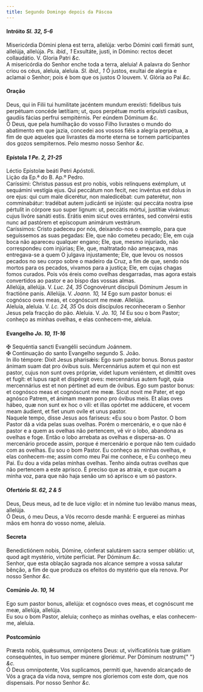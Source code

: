 ```yaml
---
title: Segundo Domingo depois da Páscoa
---
```


<h4 class="text-center">
  Intróito <em>Sl. 32, 5-6</em>
</h4>
<div class="container-fluid">
  <div class="row">
    <div class="col-6 dropcaps text-justify">
      Misericórdia Dómini plena est terra, allelúja: verbo Dómini cœli firmáti
      sunt, allelúja, allelúja. <em>Ps. ibid., 1</em> Exsultáte, justi, in
      Dómino: rectos decet collaudátio. V. Gloria Patri <em>&c.</em>
    </div>
    <div class="col-6 dropcaps text-justify">
      A misericórdia do Senhor enche toda a terra, aleluia! A palavra do Senhor
      criou os céus, aleluia, aleluia. <em>Sl. ibid., 1</em> Ó justos, exultai
      de alegria e aclamai o Senhor; pois é bom que os justos O louvem. V.
      Glória ao Pai <em>&c.</em>
    </div>
  </div>
</div>

<h4 class="text-center">Oração</h4>
<div class="container-fluid">
  <div class="row">
    <div class="col-6 dropcaps text-justify">
      Deus, qui in Filii tui humilitate jacéntem mundum erexísti: fidelibus tuis
      perpétuam concéde lætítiam; ut, quos perpétuæ mortis eripuísti casibus,
      gaudiis fácias perfrui sempitérnis. Per eúndem Dóminum <em>&c.</em>
    </div>
    <div class="col-6 dropcaps text-justify">
      Ó Deus, que pela humilhação do vosso Filho livrastes o mundo do abatimento
      em que jazia, concedei aos vossos fiéis a alegria perpétua, a fim de que
      aqueles que livrastes da morte eterna se tornem participantes dos gozos
      sempiternos. Pelo mesmo nosso Senhor <em>&c.</em>
    </div>
  </div>
</div>

<h4 class="text-center">
  Epístola <em>1 Pe. 2, 21-25</em>
</h4>
<div class="container-fluid">
  <div class="row">
    <div class="col-6 text-justify">Léctio Epístolæ beáti Petri Apóstoli.</div>
    <div class="col-6 text-justify">Lição da Ep.ª do B. Ap.º Pedro.</div>
    <div class="col-6 dropcaps text-justify">
      Caríssimi: Christus passus est pro nobis, vobis relínquens exémplum, ut
      sequámini vestígia ejus. Qui peccátum non fecit, nec invéntus est dolus in
      ore ejus: qui cum male dicerétur, non maledicébat: cum paterétur, non
      comminabátur: tradébat autem judicánti se injúste: qui peccáta nostra ipse
      pértulit in córpore suo super lignum: ut, peccátis mórtui, justítiæ
      vivámus: cujus livóre sanáti estis. Erátis enim sicut oves errántes, sed
      convérsi estis nunc ad pastórem et epíscopum animárum vestrárum.
    </div>
    <div class="col-6 dropcaps text-justify">
      Caríssimos: Cristo padeceu por nós, deixando-nos o exemplo, para que
      seguíssemos as suas pegadas: Ele, que não cometeu pecado; Ele, em cuja
      boca não apareceu qualquer engano; Ele, que, mesmo injuriado, não
      correspondeu com injúrias; Ele, que, maltratado não ameaçava, mas
      entregava-se a quem O julgava injustamente; Ele, que levou os nossos
      pecados no seu corpo sobre o madeiro da Cruz, a fim de que, sendo nós
      mortos para os pecados, vivamos para a justiça; Ele, em cujas chagas fomos
      curados. Pois vós éreis como ovelhas desgarradas, mas agora estais
      convertidos ao pastor e ao bispo das vossas almas.
    </div>
  </div>
</div>

<div class="container-fluid">
  <div class="row">
    <div class="col-6 text-justify">
      Allelúja, allelúja. V. <em>Luc. 24, 35</em> Cognovérunt discípuli Dóminum
      Jesum in fractióne panis. Allelúja. V. <em>Joann. 10, 14</em> Ego sum
      pastor bonus: ei cognósco oves meas, et cognóscunt me meæ. Allelúja.
    </div>
    <div class="col-6 text-justify">
      Aleluia, aleluia. V. <em>Lc. 24, 35</em> Os dois discípulos reconheceram o
      Senhor Jesus pela fracção do pão. Aleluia. V. <em>Jo. 10, 14</em> Eu sou o
      bom Pastor; conheço as minhas ovelhas, e elas conhecem-me, aleluia.
    </div>
  </div>
</div>

<h4 class="text-center">
  Evangelho <em>Jo. 10, 11-16</em>
</h4>
<div class="container-fluid">
  <div class="row">
    <div class="col-6 text-justify">
      <span class="text-danger">&#10016;</span> Sequéntia sancti Evangélii
      secúndum Joánnem.
    </div>
    <div class="col-6 text-justify">
      <span class="text-danger">&#10016;</span> Continuação do santo Evangelho
      segundo S. João.
    </div>
    <div class="col-6 dropcaps text-justify">
      In illo témpore: Dixit Jesus pharisǽis: Ego sum pastor bonus. Bonus pastor
      ánimam suam dat pro óvibus suis. Mercennárius autem et qui non est pastor,
      cujus non sunt oves própriæ, videt lupum veniéntem, et dimíttit oves et
      fugit: et lupus rapit et dispérgit oves: mercennárius autem fugit, quia
      mercennárius est et non pértinet ad eum de óvibus. Ego sum pastor bonus:
      et cognósco meas et cognóscunt me meæ. Sicut novit me Pater, et ego
      agnósco Patrem, et ánimam meam pono pro óvibus meis. Et alias oves hábeo,
      quæ non sunt ex hoc o vili: et illas opórtet me addúcere, et vocem meam
      áudient, et fiet unum ovíle et unus pastor.
    </div>
    <div class="col-6 dropcaps text-justify">
      Naquele tempo, disse Jesus aos fariseus: «Eu sou o bom Pastor. O bom
      Pastor dá a vida pelas suas ovelhas. Porém o mercenário, e o que não é
      pastor e a quem as ovelhas não pertencem, vê vir o lobo, abandona as
      ovelhas e foge. Então o lobo arrebata as ovelhas e dispersa-as. O
      mercenário procede assim, porque é mercenário e porque não tem cuidado com
      as ovelhas. Eu sou o bom Pastor. Eu conheço as minhas ovelhas, e elas
      conhecem-me; assim como meu Pai me conhece, e Eu conheço meu Pai. Eu dou a
      vida pelas minhas ovelhas. Tenho ainda outras ovelhas que não pertencem a
      este aprisco. É preciso que as atraia, e que ouçam a minha voz, para que
      não haja senão um só aprisco e um só pastor».
    </div>
  </div>
</div>

<h4 class="text-center">
  Ofertório <em>Sl. 62, 2 & 5</em>
</h4>
<div class="container-fluid">
  <div class="row">
    <div class="col-6 dropcaps text-justify">
      Deus, Deus meus, ad te de luce vígilo: et in nómine tuo levábo manus meas,
      allelúja.
    </div>
    <div class="col-6 dropcaps text-justify">
      Ó Deus, ó meu Deus, a Vós recorro desde manhã: E erguerei as minhas mãos
      em honra do vosso nome, aleluia.
    </div>
  </div>
</div>

<h4 class="text-center">Secreta</h4>
<div class="container-fluid">
  <div class="row">
    <div class="col-6 dropcaps text-justify">
      Benedictiónem nobis, Dómine, cónferat salutárem sacra semper oblátio: ut,
      quod agit mystério, virtúte perfíciat. Per Dóminum <em>&c.</em>
    </div>
    <div class="col-6 dropcaps text-justify">
      Senhor, que esta oblação sagrada nos alcance sempre a vossa salutar
      bênção, a fim de que produza os efeitos do mystério que ela renova. Por
      nosso Senhor <em>&c.</em>
    </div>
  </div>
</div>

<h4 class="text-center">
  Comúnio <em>Jo. 10, 14</em>
</h4>
<div class="container-fluid">
  <div class="row">
    <div class="col-6 dropcaps text-justify">
      Ego sum pastor bonus, allelúja: et cognósco oves meas, et cognóscunt me
      meæ, allelúja, allelúja.
    </div>
    <div class="col-6 dropcaps text-justify">
      Eu sou o bom Pastor, aleluia; conheço as minhas ovelhas, e elas
      conhecem-me, aleluia.
    </div>
  </div>
</div>

<h4 class="text-center">Postcomúnio</h4>
<div class="container-fluid">
  <div class="row">
    <div class="col-6 dropcaps text-justify">
      Præsta nobis, quǽsumus, omnípotens Deus: ut, vivificatiónis tuæ grátiam
      consequéntes, in tuo semper múnere gloriémur. Per Dóminum nostrum{" "}
      <em>&c.</em>
    </div>
    <div class="col-6 dropcaps text-justify">
      Ó Deus omnipotente, Vos suplicamos, permiti que, havendo alcançado de Vós
      a graça da vida nova, sempre nos gloriemos com este dom, que nos
      dispensais. Por nosso Senhor <em>&c.</em>
    </div>
  </div>
</div>
